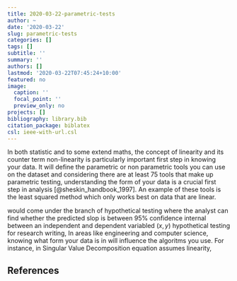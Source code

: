 ```yaml
---
title: 2020-03-22-parametric-tests
author: ~
date: '2020-03-22'
slug: parametric-tests
categories: []
tags: []
subtitle: ''
summary: ''
authors: []
lastmod: '2020-03-22T07:45:24+10:00'
featured: no
image:
  caption: ''
  focal_point: ''
  preview_only: no
projects: []
bibliography: library.bib
citation_package: biblatex
csl: ieee-with-url.csl
---
```

In both statistic and to some extend maths, the concept of linearity and its counter term non-linearity is particularly important first step in knowing your data.  It will define the parametric or non parametric tools you can use on the dataset and considering there are at least 75 tools that make up parametric testing, understanding the form of your data is a crucial first step in analysis [@sheskin_handbook_1997]. An example of these tools is the least squared method which only works best on data that are linear. 


would come under the branch of hypothetical testing where the analyst can find whether the predicted slop is between 95% confidence internal between an independent and dependent variabled $(x, y)$ hypothetical testing for research writing,  In areas like engineering and computer science, knowing what form your data is in will influence the algoritms you use.  For instance, in Singular Value Decomposition equation assumes linearity, 



## References


